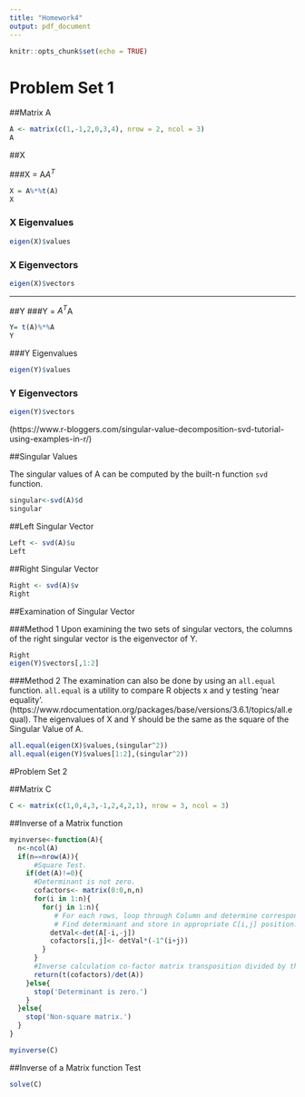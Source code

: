 ---
title: "Homework4"
output: pdf_document
---

```{r setup, include=FALSE}
knitr::opts_chunk$set(echo = TRUE)
```

# Problem Set 1

##Matrix A
```{r}
A <- matrix(c(1,-1,2,0,3,4), nrow = 2, ncol = 3)
A
```

##X

###X = A$A^{T}$ 
```{r}
X = A%*%t(A)
X
```
### X Eigenvalues
```{r}
eigen(X)$values
```

### X Eigenvectors
```{r}
eigen(X)$vectors
```

---

##Y
###Y = $A^{T}$A
```{r}
Y= t(A)%*%A
Y
```

###Y Eigenvalues
```{r}
eigen(Y)$values
```

### Y Eigenvectors
```{r}
eigen(Y)$vectors
```

(https://www.r-bloggers.com/singular-value-decomposition-svd-tutorial-using-examples-in-r/)

##Singular Values 

The singular values of A can be computed by the built-n function `svd` function. 

```{r}
singular<-svd(A)$d
singular
```


##Left Singular Vector
```{r}
Left <- svd(A)$u
Left
```

##Right Singular Vector
```{r}
Right <- svd(A)$v
Right
```

##Examination of Singular Vector 

###Method 1
Upon examining the two sets of singular vectors, the columns of the right singular vector is the eigenvector of Y.

```{r}
Right
eigen(Y)$vectors[,1:2]
```

###Method 2
The examination can also be done by using an `all.equal` function. `all.equal` is a utility to compare R objects x and y testing 'near equality'. (https://www.rdocumentation.org/packages/base/versions/3.6.1/topics/all.equal). The eigenvalues of X and Y should be the same as the square of the Singular Value of A.

```{r}
all.equal(eigen(X)$values,(singular^2))
all.equal(eigen(Y)$values[1:2],(singular^2))
```

#Problem Set 2

##Matrix C
```{r}
C <- matrix(c(1,0,4,3,-1,2,4,2,1), nrow = 3, ncol = 3)
```


##Inverse of a Matrix function
```{r}
myinverse<-function(A){
  n<-ncol(A)
  if(n==nrow(A)){
      #Square Test.
    if(det(A)!=0){
      #Determinant is not zero.
      cofactors<- matrix(0:0,n,n)
      for(i in 1:n){
        for(j in 1:n){
           # For each rows, loop through Column and determine corresponding sub-matrix M_ij, 
           # Find determinant and store in appropriate C[i,j] position.
          detVal<-det(A[-i,-j])
          cofactors[i,j]<- detVal*(-1^(i+j))
        }
      }
      #Inverse calculation co-factor matrix transposition divided by the determinant.
      return(t(cofactors)/det(A))
    }else{
      stop('Determinant is zero.')
    }
  }else{
    stop('Non-square matrix.')
  }
}

myinverse(C)
```

##Inverse of a Matrix function Test
```{r}
solve(C)
```



